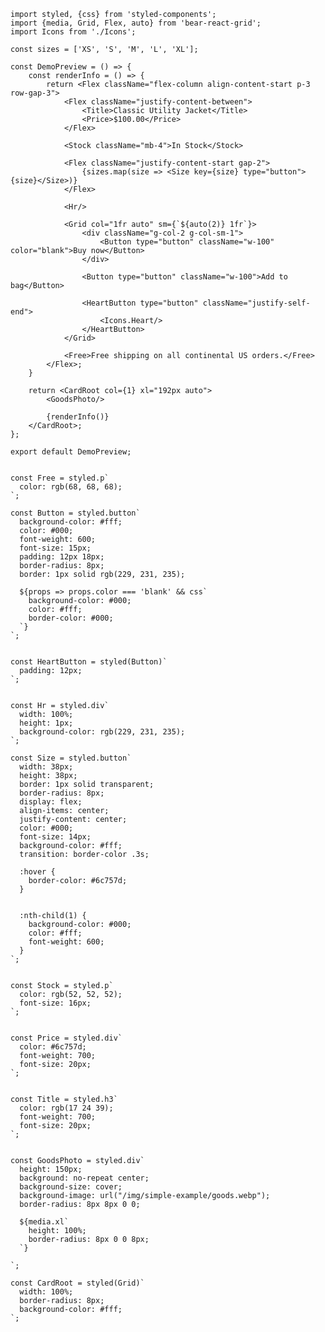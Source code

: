 ```tsx
import styled, {css} from 'styled-components';
import {media, Grid, Flex, auto} from 'bear-react-grid';
import Icons from './Icons';

const sizes = ['XS', 'S', 'M', 'L', 'XL'];

const DemoPreview = () => {
    const renderInfo = () => {
        return <Flex className="flex-column align-content-start p-3 row-gap-3">
            <Flex className="justify-content-between">
                <Title>Classic Utility Jacket</Title>
                <Price>$100.00</Price>
            </Flex>

            <Stock className="mb-4">In Stock</Stock>

            <Flex className="justify-content-start gap-2">
                {sizes.map(size => <Size key={size} type="button">{size}</Size>)}
            </Flex>

            <Hr/>

            <Grid col="1fr auto" sm={`${auto(2)} 1fr`}>
                <div className="g-col-2 g-col-sm-1">
                    <Button type="button" className="w-100" color="blank">Buy now</Button>
                </div>

                <Button type="button" className="w-100">Add to bag</Button>

                <HeartButton type="button" className="justify-self-end">
                    <Icons.Heart/>
                </HeartButton>
            </Grid>

            <Free>Free shipping on all continental US orders.</Free>
        </Flex>;
    }

    return <CardRoot col={1} xl="192px auto">
        <GoodsPhoto/>

        {renderInfo()}
    </CardRoot>;
};

export default DemoPreview;


const Free = styled.p`
  color: rgb(68, 68, 68);
`;

const Button = styled.button`
  background-color: #fff;
  color: #000;
  font-weight: 600;
  font-size: 15px;
  padding: 12px 18px;
  border-radius: 8px;
  border: 1px solid rgb(229, 231, 235);

  ${props => props.color === 'blank' && css`
    background-color: #000;
    color: #fff;
    border-color: #000;
  `}
`;


const HeartButton = styled(Button)`
  padding: 12px;
`;


const Hr = styled.div`
  width: 100%;
  height: 1px;
  background-color: rgb(229, 231, 235);
`;

const Size = styled.button`
  width: 38px;
  height: 38px;
  border: 1px solid transparent;
  border-radius: 8px;
  display: flex;
  align-items: center;
  justify-content: center;
  color: #000;
  font-size: 14px;
  background-color: #fff;
  transition: border-color .3s;

  :hover {
    border-color: #6c757d;
  }


  :nth-child(1) {
    background-color: #000;
    color: #fff;
    font-weight: 600;
  }
`;


const Stock = styled.p`
  color: rgb(52, 52, 52);
  font-size: 16px;
`;


const Price = styled.div`
  color: #6c757d;
  font-weight: 700;
  font-size: 20px;
`;


const Title = styled.h3`
  color: rgb(17 24 39);
  font-weight: 700;
  font-size: 20px;
`;


const GoodsPhoto = styled.div`
  height: 150px;
  background: no-repeat center;
  background-size: cover;
  background-image: url("/img/simple-example/goods.webp");
  border-radius: 8px 8px 0 0;

  ${media.xl`
    height: 100%;
    border-radius: 8px 0 0 8px;
  `}

`;

const CardRoot = styled(Grid)`
  width: 100%;
  border-radius: 8px;
  background-color: #fff;
`;
```

